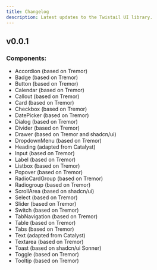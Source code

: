 ```yaml
---
title: Changelog
description: Latest updates to the Twistail UI library.
---
```


## v0.0.1

### Components:

- Accordion (based on Tremor)
- Badge (based on Tremor)
- Button (based on Tremor)
- Calendar (based on Tremor)
- Callout (based on Tremor)
- Card (based on Tremor)
- Checkbox (based on Tremor)
- DatePicker (based on Tremor)
- Dialog (based on Tremor)
- Divider (based on Tremor)
- Drawer (based on Tremor and shadcn/ui)
- DropdownMenu (based on Tremor)
- Heading (adapted from Catalyst)
- Input (based on Tremor)
- Label (based on Tremor)
- Listbox (based on Tremor)
- Popover (based on Tremor)
- RadioCardGroup (based on Tremor)
- Radiogroup (based on Tremor)
- ScrollArea (based on shadcn/ui)
- Select (based on Tremor)
- Slider (based on Tremor)
- Switch (based on Tremor)
- TabNavigation (based on Tremor)
- Table (based on Tremor)
- Tabs (based on Tremor)
- Text (adapted from Catalyst)
- Textarea (based on Tremor)
- Toast (based on shadcn/ui Sonner)
- Toggle (based on Tremor)
- Tooltip (based on Tremor)
